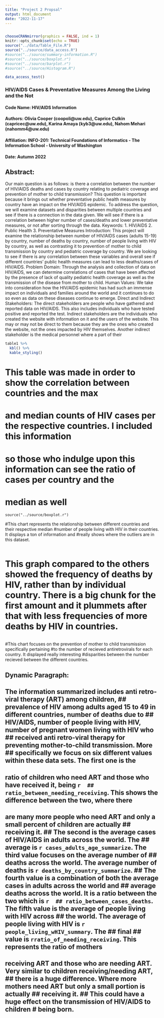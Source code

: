 ```yaml
---
title: "Project 2 Propsal"
output: html_document
date: "2022-11-17"
---
```

```r
```

```r
chooseCRANmirror(graphics = FALSE, ind = 1)
knitr::opts_chunk$set(echo = TRUE)
source("../data/Table_File.R")
source("../source/data_access.R")
#source("../source/summary-information.R")
#source("../source/boxplot.r")
#source("../source/barplot.r")
#source("../source/Histogram.R")

data_access_test()

```

### HIV/AIDS Cases & Preventative Measures Among the Living and the Not

#### Code Name: HIV/AIDS Information
#### Authors: Olivia Cooper (coopoli@uw.edu), Caprice Culkin (capricec@uw.edu), Karina Amaya (kyb3@uw.edu), Nahom Mehari (nahomm4@uw.edu) 
#### Affiliation: INFO-201: Technical Foundations of Informatics - The Information School - University of Washington
#### Date: Autumn 2022

## Abstract:
Our main question is as follows: is there a correlation between the number of HIV/AIDS deaths and cases by country relating to pediatric coverage and prevention of mother to child transmission? This question is important because it brings out whether preventative public health measures by country have an impact on the HIV/AIDS epidemic. To address the question, we will examine datasets and disparities between multiple countries and see if there is a connection in the data given. We will see if there is a correlation between higher number of cases/deaths and lower preventative measures, or not after sorting through the data.
Keywords: 1. HIV/AIDS 2. Public Health 3. Preventative Measures
Introduction: This project will examine the relationship between number of HIV/AIDS cases (adults 15-19) by country, number of deaths by country, number of people living with HIV by country, as well as contrasting it to prevention of mother to child transmission by country and pediatric coverage by country. We are looking to see if there is any correlation between these variables and overall see if different countries' public health measures can lead to less deaths/cases of HIV/AIDS. 
Problem Domain: Through the analysis and collection of data on HIV/AIDS, we can determine correlations of cases that have been affected by the presence of lack of quality pediatric health coverage as well as the transmission of the disease from mother to child. 
Human Values: We take into consideration how the HIV/AIDS epidemic has had such an immense impact on individuals and families around the world and it continues to do so even as data on these diseases continue to emerge. 
Direct and Indirect Stakeholders: The direct stakeholders are people who have gathered and reported data on HIV/AIDS. This also includes individuals who have tested positive and reported the test. Indirect stakeholders are the individuals who created the website with information on it and the users of the website. This may or may not be direct to them because they are the ones who created the website, not the ones impacted by HIV themselves. Another indirect stakeholder is the medical personnel where a part of their


```r
table1 %>%
  kbl() %>%
  kable_styling()
```
# This table was made in order to show the correlation between countries and the max
# and median counts of HIV cases per the respective countries. I included this information
# so those who indulge upon this information can see the ratio of cases per country and the 
# median as well
```{echo=FALSE, message=FALSE, warning=FALSE}
source("../source/boxplot.r")
```

#This chart represents the relationship between different countries and their respective median #number of people living with HIV in their countries. It displays a ton of information and #really shows where the outliers are in this dataset.

```r
```
# This graph compared to the others showed the frequency of deaths by HIV, rather than by individual country. There is a big chunk for the first amount and it plummets after that with less frequencies of more deaths by HIV in countries.
```r
```
#This chart focuses on the prevention of mother to child transmission specifically pertaining #to the number of recieved antiretrovirals for each country. It displayed really interesting #disparities between the number recieved between the different countries.

## Dynamic Paragraph:
## The information summarized includes anti retro-viral therapy (ART) among children,         ## prevalence of HIV among adults aged 15 to 49 in different countries, number of deaths due to ## HIV/AIDS, number of people living with HIV, number of pregnant women living with HIV who   ## received anti retro-viral therapy for preventing mother-to-child transmission. More        ## specifically we focus on six different values within these data sets. The first one is the 
## ratio of children who need ART and those who have received it, being `r 
## ratio_between_needing_receiving `. This shows the difference between the two, where there 
## are many more people who need ART and only a small percent of children are actually        ## receiving it. ## The second is the average cases of HIV/AIDS in adults across the world. The ## average is `r cases_adults_age_summarize `. The third value focuses on the average number of ## deaths across the world. The average number of deaths is `r deaths_by_country_summarize `. ## The fourth value is a combination of both the average cases in adults across the world and ## average deaths across the world. It is a ratio between the two which is `r 
## ratio_between_cases_deaths`. The fifth value is the average of people living with HIV across ## the world. The average of people living with HIV is `r people_living_wHIV_summary`. The     ## final ## value is `rratio_of_needing_receiving`. This represents the ratio of mothers 
## receiving ART and those who are needing ART. Very similar to children receiving/needing ART, ## there is a huge difference. Where more mothers need ART but only a small portion is actually ## receiving it. ## This could have a huge effect on the transmission of HIV/AIDS to children  # being born.




